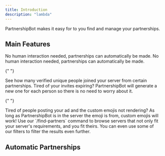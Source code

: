 ```yaml
---
title: Introduction
description: "lambda"
---
```


PartnershipBot makes it easy for to you find and manage your partnerships.

## Main Features

<CardGroup cols={2}>
  <Card title="Automatic Partnerships" icon="robot" href="#">
    No human interaction needed, partnerships can automatically be made.
  </Card>

<CardGroup cols={2}>
  <Card title="Automatic Partnerships" icon="robot" href="#">
    No human interaction needed, partnerships can automatically be made.
  </Card>

{" "}

<Card title="Accurate Join Count" icon="crosshairs" href="#">
  See how many verified unique people joined your server from certain
  partnerships.
</Card>

<Card title="Never Expiring Invites" icon="infinity" href="#">
  Tired of your invites expiring? PartnershipBot will generate a new one for
  each person so there is no need to worry about it.
</Card>

{" "}

<Card title="Custom Emoji Support" icon="paintbrush-pencil" href="#">
  Tired of people posting your ad and the custom emojis not rendering? As long
  as PartnershipBot is in the server the emoji is from, custom emojis will work!
</Card>

  <Card title="Easily Find Partners" icon="book" href="#">
    Use our `/find-partners` command to browse servers that not only fit your server's requirements, and you fit theirs.
    You can even use some of our filters to filter the results even further.
  </Card>
</CardGroup>

## Automatic Partnerships
